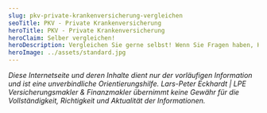 ```yaml
---
slug: pkv-private-krankenversicherung-vergleichen
seoTitle: PKV - Private Krankenversicherung
heroTitle: PKV - Private Krankenversicherung
heroClaim: Selber vergleichen!
heroDescription: Vergleichen Sie gerne selbst! Wenn Sie Fragen haben, Hilfe benötigen oder unsere erweiterten Serviceangebote nutzen möchten, nehmen Sie Kontakt zu uns auf. Kümmern Sie sich um alles allein, haben Sie in der Regel keinen finanziellen Vorteil. Unser kompetenter Rat kostet Sie nichts zusätzlich, sichert Ihnen fachliche Unterstützung – auch im Schadenfall.
heroImage: ../assets/standard.jpg
---
```




<CompareBox url="https://lotse.softfair-server.de/b2c/#/ergebnis/voll?userexid=2d4bb434-1306-11e5-8000-fc8c26b417db" />


<ContactAndCompareBox />

<ProvenExpert />

<AwardBox />

_Diese Internetseite und deren Inhalte dient nur der vorläufigen Information und ist eine unverbindliche Orientierungshilfe. Lars-Peter Eckhardt | LPE Versicherungsmakler & Finanzmakler übernimmt keine Gewähr für die Vollständigkeit,
Richtigkeit und Aktualität der Informationen._

